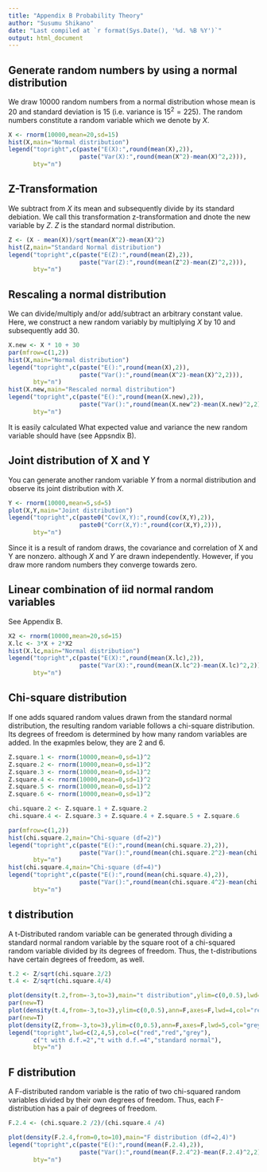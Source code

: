 ```yaml
---
title: "Appendix B Probability Theory"
author: "Susumu Shikano"
date: "Last compiled at `r format(Sys.Date(), '%d. %B %Y')`"
output: html_document
---
```




## Generate random numbers by using a normal distribution

We draw 10000 random numbers from a normal distribution whose mean is 20 and standard deviation is 15 (i.e. variance is $15^2 = 225$). The random numbers constitute a random variable which we denote by $X$.

```r
X <- rnorm(10000,mean=20,sd=15)
hist(X,main="Normal distribution")
legend("topright",c(paste("E(X):",round(mean(X),2)),
                    paste("Var(X):",round(mean(X^2)-mean(X)^2,2))),
       bty="n")
```


## Z-Transformation

We subtract from $X$ its mean and subsequently divide by its standard debiation. We call this transformation z-transformation and dnote the new variable by $Z$. $Z$ is the standard normal distribution.  

```r
Z <- (X - mean(X))/sqrt(mean(X^2)-mean(X)^2)
hist(Z,main="Standard Normal distribution")
legend("topright",c(paste("E(Z):",round(mean(Z),2)),
                    paste("Var(Z):",round(mean(Z^2)-mean(Z)^2,2))),
       bty="n")
```

## Rescaling a normal distribution

We can divide/multiply and/or add/subtract an arbitrary constant value. Here, we construct a new random variably by multiplying $X$ by 10 and subsequently add 30.


```r
X.new <- X * 10 + 30
par(mfrow=c(1,2))
hist(X,main="Normal distribution")
legend("topright",c(paste("E():",round(mean(X),2)),
                    paste("Var():",round(mean(X^2)-mean(X)^2,2))),
       bty="n")
hist(X.new,main="Rescaled normal distribution")
legend("topright",c(paste("E():",round(mean(X.new),2)),
                    paste("Var():",round(mean(X.new^2)-mean(X.new)^2,2))),
       bty="n")

```

It is easily calculated What expected value and variance the new random variable should have (see Appsndix B).


## Joint distribution of X and Y

You can generate another random variable $Y$ from a normal distribution and observe its joint distribution with $X$.

```r
Y <- rnorm(10000,mean=5,sd=5)
plot(X,Y,main="Joint distribution")
legend("topright",c(paste0("Cov(X,Y):",round(cov(X,Y),2)),
                    paste0("Corr(X,Y):",round(cor(X,Y),2))),
       bty="n")
```

Since it is a result of random draws, the covariance and correlation of X and Y are nonzero. although $X$ and $Y$ are drawn independently. However, if you draw more random numbers they converge towards zero. 



## Linear combination of iid normal random variables

See Appendix B.

```r
X2 <- rnorm(10000,mean=20,sd=15)
X.lc <- 3*X + 2*X2
hist(X.lc,main="Normal distribution")
legend("topright",c(paste("E(X):",round(mean(X.lc),2)),
                    paste("Var(X):",round(mean(X.lc^2)-mean(X.lc)^2,2))),
       bty="n")

```

## Chi-square distribution

If one adds squared random values drawn from the standard normal distribution, the resulting random variable follows a chi-square distribution. Its degrees of freedom is determined by how many random variables are added. In the exapmles below, they are 2 and 6.

```r
Z.square.1 <- rnorm(10000,mean=0,sd=1)^2
Z.square.2 <- rnorm(10000,mean=0,sd=1)^2
Z.square.3 <- rnorm(10000,mean=0,sd=1)^2
Z.square.4 <- rnorm(10000,mean=0,sd=1)^2
Z.square.5 <- rnorm(10000,mean=0,sd=1)^2
Z.square.6 <- rnorm(10000,mean=0,sd=1)^2

chi.square.2 <- Z.square.1 + Z.square.2
chi.square.4 <- Z.square.3 + Z.square.4 + Z.square.5 + Z.square.6

par(mfrow=c(1,2))
hist(chi.square.2,main="Chi-square (df=2)")
legend("topright",c(paste("E():",round(mean(chi.square.2),2)),
                    paste("Var():",round(mean(chi.square.2^2)-mean(chi.square.2)^2,2))),
       bty="n")
hist(chi.square.4,main="Chi-square (df=4)")
legend("topright",c(paste("E():",round(mean(chi.square.4),2)),
                    paste("Var():",round(mean(chi.square.4^2)-mean(chi.square.4)^2,2))),
       bty="n")


```


## t distribution

A t-Distributed random variable can be generated through dividing a standard normal random variable by the square root of a chi-squared random variable divided by its degrees of freedom. Thus, the t-distributions have certain degrees of freedom, as well.


```r

t.2 <- Z/sqrt(chi.square.2/2)
t.4 <- Z/sqrt(chi.square.4/4)

plot(density(t.2,from=-3,to=3),main="t distribution",ylim=c(0,0.5),lwd=2,col="red")
par(new=T)
plot(density(t.4,from=-3,to=3),ylim=c(0,0.5),ann=F,axes=F,lwd=4,col="red")
par(new=T)
plot(density(Z,from=-3,to=3),ylim=c(0,0.5),ann=F,axes=F,lwd=5,col="grey")
legend("topright",lwd=c(2,4,5),col=c("red","red","grey"),
       c("t with d.f.=2","t with d.f.=4","standard normal"),
       bty="n")

```


## F distribution

A F-distributed random variable is the ratio of two chi-squared random variables divided by their own degrees of freedom. Thus, each F-distribution has a pair of degrees of freedom. 


```r

F.2.4 <- (chi.square.2 /2)/(chi.square.4 /4)

plot(density(F.2.4,from=0,to=10),main="F distribution (df=2,4)")
legend("topright",c(paste("E():",round(mean(F.2.4),2)),
                    paste("Var():",round(mean(F.2.4^2)-mean(F.2.4)^2,2))),
       bty="n")


```
